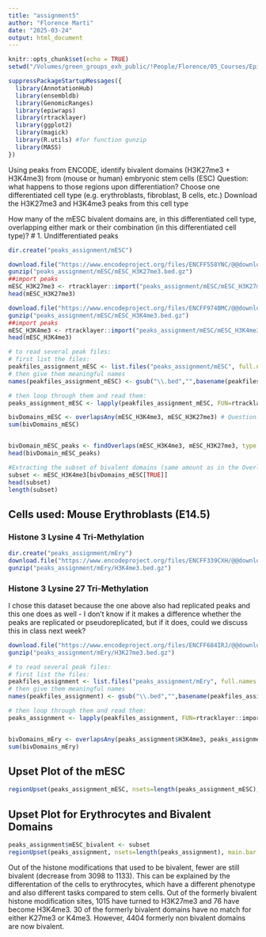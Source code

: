 ```yaml
---
title: "assignment5"
author: "Florence Marti"
date: "2025-03-24"
output: html_document
---
```



```r
knitr::opts_chunk$set(echo = TRUE)
setwd("/Volumes/green_groups_exh_public/!People/Florence/05_Courses/EpiGenetics/week5")
```


```r
suppressPackageStartupMessages({
  library(AnnotationHub)
  library(ensembldb)
  library(GenomicRanges)
  library(epiwraps)
  library(rtracklayer)
  library(ggplot2)
  library(magick)
  library(R.utils) #for function gunzip
  library(MASS)
})
```

Using peaks from ENCODE, identify bivalent domains (H3K27me3 + H3K4me3) from (mouse or human) embryonic stem cells (ESC)
Question: what happens to those regions upon differentiation?
Choose one differentiated cell type (e.g. erythroblasts, fibroblast, B cells, etc.)
Download the H3K27me3 and H3K4me3 peaks from this cell type

How many of the mESC bivalent domains are, in this differentiated cell type, overlapping either mark or their combination (in this differentiated cell type)?
# 1. Undifferentiated peaks

```r
dir.create("peaks_assignment/mESC")

download.file("https://www.encodeproject.org/files/ENCFF558YNC/@@download/ENCFF558YNC.bed.gz", destfile="peaks_assignment/mESC/mESC_H3K27me3.bed.gz")
gunzip("peaks_assignment/mESC/mESC_H3K27me3.bed.gz")
##import peaks
mESC_H3K27me3 <- rtracklayer::import("peaks_assignment/mESC/mESC_H3K27me3.bed", format ="narrowPeak")
head(mESC_H3K27me3)
```

```r
download.file("https://www.encodeproject.org/files/ENCFF974BMC/@@download/ENCFF974BMC.bed.gz", destfile="peaks_assignment/mESC/mESC_H3K4me3.bed.gz")
gunzip("peaks_assignment/mESC/mESC_H3K4me3.bed.gz")
##import peaks
mESC_H3K4me3 <- rtracklayer::import("peaks_assignment/mESC/mESC_H3K4me3.bed", format ="narrowPeak")
head(mESC_H3K4me3)
```

```r
# to read several peak files:
# first list the files:
peakfiles_assignment_mESC <- list.files("peaks_assignment/mESC", full.names = TRUE)
# then give them meaningful names
names(peakfiles_assignment_mESC) <- gsub("\\.bed","",basename(peakfiles_assignment_mESC))

# then loop through them and read them:
peaks_assignment_mESC <- lapply(peakfiles_assignment_mESC, FUN=rtracklayer::import, format="narrowPeak")
```


```r
bivDomains_mESC <- overlapsAny(mESC_H3K4me3, mESC_H3K27me3) # Question: Why does the order of files in OverlapsAny matter?
sum(bivDomains_mESC)


bivDomain_mESC_peaks <- findOverlaps(mESC_H3K4me3, mESC_H3K27me3, type = "any")
head(bivDomain_mESC_peaks)

#Extracting the subset of bivalent domains (same amount as in the OverlapsAny)
subset <- mESC_H3K4me3[bivDomains_mESC[TRUE]]
head(subset)
length(subset)
```


## Cells used: Mouse Erythroblasts (E14.5)
### Histone 3 Lysine 4 Tri-Methylation
```r
dir.create("peaks_assignment/mEry")
download.file("https://www.encodeproject.org/files/ENCFF339CXH/@@download/ENCFF339CXH.bed.gz", destfile="peaks_assignment/mEry/H3K4me3.bed.gz")
gunzip("peaks_assignment/mEry/H3K4me3.bed.gz")
```

### Histone 3 Lysine 27 Tri-Methylation 
I chose this dataset because the one above also had replicated peaks and this one does as well - I don't know if it makes a difference whether the peaks are replicated or pseudoreplicated, but if it does, could we discuss this in class next week?

```r
download.file("https://www.encodeproject.org/files/ENCFF684IRJ/@@download/ENCFF684IRJ.bed.gz", destfile="peaks_assignment/mEry/H3K27me3.bed.gz")
gunzip("peaks_assignment/mEry/H3K27me3.bed.gz")
```


```r
# to read several peak files:
# first list the files:
peakfiles_assignment <- list.files("peaks_assignment/mEry", full.names = TRUE)
# then give them meaningful names
names(peakfiles_assignment) <- gsub("\\.bed","",basename(peakfiles_assignment))

# then loop through them and read them:
peaks_assignment <- lapply(peakfiles_assignment, FUN=rtracklayer::import, format="narrowPeak")


bivDomains_mEry <- overlapsAny(peaks_assignment$H3K4me3, peaks_assignment$H3K27me3)
sum(bivDomains_mEry)
```
## Upset Plot of the mESC
```r
regionUpset(peaks_assignment_mESC, nsets=length(peaks_assignment_mESC), main.bar.color = "darkgreen", shade.color = "pink")
```
## Upset Plot for Erythrocytes and Bivalent Domains

```r
peaks_assignment$mESC_bivalent <- subset
regionUpset(peaks_assignment, nsets=length(peaks_assignment), main.bar.color = "darkgreen", shade.color = "pink")
```


Out of the histone modifications that used to be bivalent, fewer are still bivalent (decrease from 3098 to 1133). This can be explained by the differentation of the cells to erythrocytes, which have a different phenotype and also different tasks compared to stem cells. Out of the formerly bivalent histone modification sites, 1015 have turned to H3K27me3 and 76 have become H3K4me3. 30 of the formerly bivalent domains have no match for either K27me3 or K4me3. However, 4404 formerly non bivalent domains are now bivalent. 
